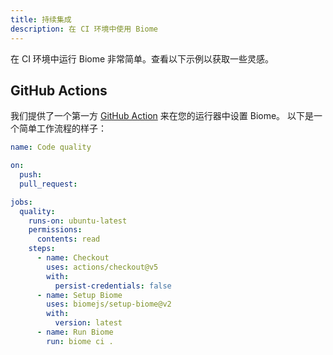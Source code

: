 ```yaml
---
title: 持续集成
description: 在 CI 环境中使用 Biome
---
```


在 CI 环境中运行 Biome 非常简单。查看以下示例以获取一些灵感。

## GitHub Actions

我们提供了一个第一方 [GitHub Action](https://github.com/marketplace/actions/setup-biome) 来在您的运行器中设置 Biome。
以下是一个简单工作流程的样子：

```yaml title="pull_request.yml"
name: Code quality

on:
  push:
  pull_request:

jobs:
  quality:
    runs-on: ubuntu-latest
    permissions:
      contents: read
    steps:
      - name: Checkout
        uses: actions/checkout@v5
        with:
          persist-credentials: false
      - name: Setup Biome
        uses: biomejs/setup-biome@v2
        with:
          version: latest
      - name: Run Biome
        run: biome ci .
```
